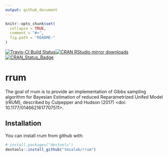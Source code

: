 ```yaml
---
output: github_document
---
```


<!-- README.md is generated from README.Rmd. Please edit that file -->

```r
knitr::opts_chunk$set(
  collapse = TRUE,
  comment = "#>",
  fig.path = "README-"
)
```

[![Travis-CI Build Status](https://travis-ci.org/tmsalab/rrum.svg?branch=master)](https://travis-ci.org/tmsalab/rrum)[![CRAN RStudio mirror downloads](http://cranlogs.r-pkg.org/badges/rrum)](http://www.r-pkg.org/pkg/rrum)[![CRAN\_Status\_Badge](http://www.r-pkg.org/badges/version/rrum)](https://cran.r-project.org/package=rrum)

# rrum

The goal of rrum is to provide an implementation of Gibbs sampling algorithm 
for Bayesian Estimation of reduced Reparametrized Unifed Model (rRUM),
described by Culpepper and Hudson (2017) <doi: 10.1177/0146621617707511>.

## Installation

You can install rrum from github with:

```r
# install.packages("devtools")
devtools::install_github("tmsalab/rrum")
```
